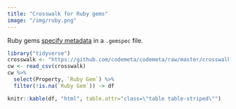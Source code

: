 ```yaml
---
title: "Crosswalk for Ruby gems"
image: "/img/ruby.png"
---
```


Ruby gems [specify metadata](http://guides.rubygems.org/specification-reference/) in a `.gemspec` file.

```r
library("tidyverse")
crosswalk <- "https://github.com/codemeta/codemeta/raw/master/crosswalk.csv"
cw <- read_csv(crosswalk)
cw %>% 
  select(Property, `Ruby Gem`) %>%
  filter(!is.na(`Ruby Gem`)) -> df

knitr::kable(df, "html", table.attr="class=\"table table-striped\"")
```
